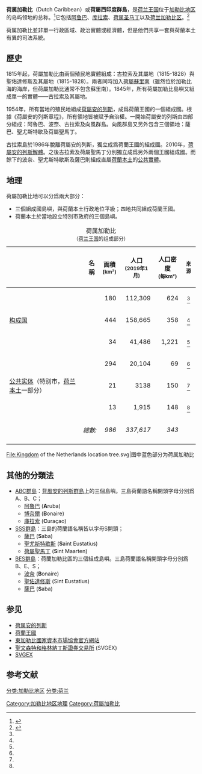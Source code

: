 {{for|加勒比地区的三个荷兰公共实体|荷兰加勒比区}}{{For|1954年至2010年的荷蘭王國組成國|荷屬安的列斯}}
{{Infobox| bodyclass = geography
| title     = 荷属加勒比<br><small>Dutch Caribbean</small>
| image     = [[File:Flag_of_the_Netherlands.svg|225px]]
| caption   = [[荷兰王国国旗|荷兰王国国旗]]
| image2    = [[File:Dutch_Caribbean_location_map.svg|250px]]
| caption2  = 荷属加勒比各岛屿的位置
<div style="text-align:left">
{{legend|#FF7F00|{{ABW}}}}
{{legend|#0086CB|{{CUW}}}}
{{legend|#EF001A|{{SXM}}}}
{{legend|#328925|{{BES}} <small>（从西到东）</small>:
:*{{flag|Bonaire}}
:*{{flag|Saba}}
:*{{flag|Sint Eustatius}}}}
</div>
| label1    = 面积
| data1     = {{convert|999|km2|sqmi|abbr=on}}
| label2    = 人口（2010）
| data2     = 304759
| label3    = 国内生产总值（名义上）
| data3     = 89.11亿[[美元|美元]]<ref name="CIA GDP">[https://www.cia.gov/library/publications/the-world-factbook/geos/cc.html COUNTRY COMPARISON GDP] {{Wayback|url=https://www.cia.gov/library/publications/the-world-factbook/geos/cc.html |date=20190110145941 }}, [[Central_Intelligence_Agency|Central Intelligence Agency]].</ref>
| label4    =   人均国内生产总值（名义上）
| data4    = 29240[[美元|美元]]<ref name="CIA GDP">[https://www.cia.gov/library/publications/the-world-factbook/geos/cc.html COUNTRY COMPARISON GDP], [[Central_Intelligence_Agency|Central Intelligence Agency]].</ref>
| label5    = [[人口密度|密度]]
| data5     = {{convert|305|/km2|abbr=on}}
| label6    = 语言
| data6     = [[荷兰语|荷兰语]]、[[英语|英语]]、[[帕皮阿门托语|帕皮阿门托语]]
| label7    = 政府
| data7     = 3个[[构成国|构成国]]<br />3个公共实体（特别市）
}}

'''荷属加勒比'''（Dutch Caribbean）或'''荷屬西印度群島'''，是[[荷兰王国|荷兰王国]]位于[[加勒比地区|加勒比地区]]的岛屿领地的总称。<ref>{{cite web|title=Visa for the Dutch Caribbean|url=http://unitedkingdom.nlembassy.org/passports-visas--consular/visas/visa-for-the-dutch-caribbean.html|publisher=Netherlands Embassy in the United Kingdom|accessdate=7 May 2013|archiveurl=https://web.archive.org/web/20140119043938/http://unitedkingdom.nlembassy.org/passports-visas--consular/visas/visa-for-the-dutch-caribbean.html|archivedate=2014-01-19|deadurl=yes}}</ref>它包括[[阿鲁巴|阿鲁巴]]、[[库拉索|库拉索]]、[[荷属圣马丁|荷属圣马丁]]以及[[荷兰加勒比区|荷兰加勒比区]]。<ref>{{cite web|url=http://www.rijksdienstcn.com/Index.php?set_language=EN|title=Rijksdienst Carbische Nederland (Rijksdienst Dutch Caribbean)|accessdate=26 July 2012|work=Government of the Netherlands|deadurl=yes|archiveurl=https://web.archive.org/web/20120704215850/http://www.rijksdienstcn.com/Index.php?set_language=EN|archivedate=2012年7月4日}}</ref>

荷属加勒比並非單一行政區域、政治實體或經濟體，但是他們共享一套與荷蘭本土有異的司法系統。

== 歷史 ==
{{See also|荷属安的列斯}}
1815年起，荷屬加勒比由兩個殖民地實體組成：古拉索及其屬地（1815-1828）與聖佑達修斯及其屬地（1815-1828）。兩者同時加入[[荷屬蘇里南|荷屬蘇里南]]（雖然位於加勒比海的海岸，但荷屬加勒比通常不包含蘇里南）。1845年，所有荷屬加勒比島嶼又組成單一的實體——古拉索及其屬地。

1954年，所有當地的殖民地組成[[荷属安的列斯|荷屬安的列斯]]，成爲荷蘭王國的一個組成國。根據《荷屬安的列斯章程》，所有領地皆被賦予自治權。一開始荷屬安的列斯由四部分組成：阿魯巴、波奈、古拉索及向風群島。向風群島又另外包含三個領地：薩巴、聖尤斯特歇及荷屬聖馬丁。

古拉索島於1986年脫離荷屬安的列斯，獨立成爲荷蘭王國的組成國。2010年，[[荷属安的列斯解体|荷屬安的列斯解體]]。之後古拉索及荷屬聖馬丁分別獨立成爲另外兩個王國組成國。而餘下的波奈、聖尤斯特歇斯及薩巴則組成直屬[[荷兰本土|荷蘭本土]]的[[荷蘭加勒比區|公共實體]]。

== 地理 ==
荷屬加勒比地可以分爲兩大部分：

* 三個組成國島嶼，與荷蘭本土行政地位平級；四地共同組成荷蘭王國。
* 荷蘭本土於當地設立特別市政府的三個島嶼。

{| class="wikitable" style="text-align:right;"
|+ 荷属加勒比<br /><small>（[[荷兰王国|荷兰王国]]的组成部分）</small>
|-
!
!名稱
!面積<br /><small>(km²)</small>
!人口<br /><small>(2019年1月)</small>
!人口密度<br /><small>(每km²)</small>
!<small>來源</small>
|-
! rowspan="3" | [[构成国|构成国]]
| scope="row" style="text-align:left;" | {{flag|Aruba}}
| style="text-align:right;" | 180
| style="text-align:right;" | 112,309
| style="text-align:right;" | 624
| style="text-align:center;" | <ref group="lower-roman" name="aruba" />
|-
| scope="row" style="text-align:left;" | {{flag|Curaçao}}
| style="text-align:right;" |444
| style="text-align:right;" | 158,665
| style="text-align:right;" | 358
| style="text-align:center;" | <ref group="lower-roman" name="antilles" />
|-
| scope="row" style="text-align:left;" | {{flag|Sint Maarten}}
| style="text-align:right;" | 34
| style="text-align:right;" | 41,486
| style="text-align:right;" | 1,221
| style="text-align:center;" | <ref group="lower-roman" name="antilles" />
|-
! rowspan="3" | [[加勒比荷兰|公共实体]]（特别市，[[荷兰本土|荷兰本土]]一部分）</small>
| scope="row" style="text-align:left;" | {{flag|Bonaire}}
| style="text-align:right;" | 294
| style="text-align:right;" | 20,104
| style="text-align:right;" | 69
| style="text-align:center;" | <ref group="lower-roman" name="antilles" />
|-
| scope="row" style="text-align:left;" | {{flag|Sint Eustatius}}
| style="text-align:right;" | 21
| style="text-align:right;" | 3138
| style="text-align:right;" | 150
| style="text-align:center;" | <ref group="lower-roman" name="antilles" />
|-
| scope="row" style="text-align:left;" | {{flag|Saba}}
| style="text-align:right;" | 13
| style="text-align:right;" | 1,915
| style="text-align:right;" | 148
| style="text-align:center;" | <ref group="lower-roman" name="antilles" />
|-
! scope="row" colspan="2" style="text-align:right;font-weight:normal;" | ''總數:''
! style="text-align:right;font-weight:normal;" | ''986''
! style="text-align:right;font-weight:normal;" | ''337,617''
! style="text-align:right;font-weight:normal;" | ''343''
! style="text-align:center;font-weight:normal;" |  
|-
| scope="row" colspan="6" style="text-align:left;background-color:#ffffff;" | {{reflist |group=lower-roman |refs=<ref group="lower-roman" name="aruba">[http://www.cbs.aw/ Central Bureau of Statistics] (Aruba)</ref>
<ref group="lower-roman" name="antilles"> https://www.rijksoverheid.nl/onderwerpen/caribische-deel-van-het-koninkrijk/vraag-en-antwoord/waaruit-bestaat-het-koninkrijk-der-nederlanden</ref>}}
|}
<gallery widths="300px" heights="200px">
File:Kingdom of the Netherlands location tree.svg|图中蓝色部分为荷属加勒比
</gallery>

== 其他的分類法 ==

* [[ABC群島|ABC群島]]：[[背风安的列斯群岛|背風安的列斯群島]]上的三個島嶼。三島荷蘭語名稱開頭字母分別爲A、B、C；
** [[阿魯巴|阿魯巴]] ('''A'''ruba)
** [[博奈尔|博奈爾]] ('''B'''onaire)
** [[库拉索|庫拉索]] ('''C'''uraçao)
* [[SSS群島|SSS群島]]：三島的荷蘭語名稱皆以字母S開頭；
**[[萨巴|薩巴]] ('''S'''aba)
** [[圣尤斯特歇斯|聖尤斯特歇斯]] ('''S'''aint Eustatius)
** [[荷属圣马丁|荷屬聖馬丁]] ('''S'''int Maarten)
* [[荷蘭加勒比區|BES群島]]：荷蘭加勒比區的三個組成島嶼。三島荷蘭語名稱開頭字母分別爲B、E、S；
**[[博奈尔|波奈]] ('''B'''onaire)
** [[圣尤斯特歇斯|聖佑達修斯]] (Sint '''E'''ustatius)
** [[薩巴|薩巴]] ('''S'''aba)

==参见==
* [[荷属安的列斯|荷属安的列斯]]
* [[荷蘭王國|荷蘭王國]]
*[https://www.cmaec.org 東加勒比國家資本市場協會官方網站] {{Wayback|url=https://www.cmaec.org/ |date=20200817214014 }}
* [[聖文森特和格林納丁斯證券交易所|聖文森特和格林納丁斯證券交易所]] (SVGEX) 
* [https://www.svgex.com.vc SVGEX]{{Dead link|date=2019年11月 |bot=InternetArchiveBot |fix-attempted=yes }}

==参考文献==
{{Reflist}}
[[分类:加勒比地区|分类:加勒比地区]]
[[分类:荷兰|分类:荷兰]]
[[Category:加勒比地区地理|Category:加勒比地区地理]]
[[Category:荷屬加勒比|Category:荷屬加勒比]]